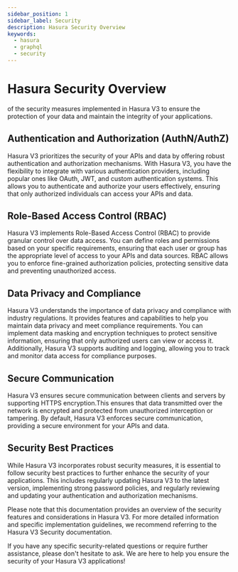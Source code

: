 ```yaml
---
sidebar_position: 1
sidebar_label: Security
description: Hasura Security Overview
keywords:
  - hasura
  - graphql
  - security
---
```


# Hasura Security Overview

of the security measures implemented in Hasura V3 to ensure the protection of your data and maintain the integrity of
your applications.

## Authentication and Authorization (AuthN/AuthZ)

Hasura V3 prioritizes the security of your APIs and data by offering
robust authentication and authorization mechanisms. With Hasura V3, you have the flexibility to integrate with various
authentication providers, including popular ones like OAuth, JWT, and custom authentication systems. This allows you to
authenticate and authorize your users effectively, ensuring that only authorized individuals can access your APIs and
data.

## Role-Based Access Control (RBAC)

Hasura V3 implements Role-Based Access Control (RBAC) to provide granular control over
data access. You can define roles and permissions based on your specific requirements, ensuring that each user or group
has the appropriate level of access to your APIs and data sources. RBAC allows you to enforce fine-grained authorization
policies, protecting sensitive data and preventing unauthorized access.

## Data Privacy and Compliance

Hasura V3 understands the importance of data privacy and compliance with industry
regulations. It provides features and capabilities to help you maintain data privacy and meet compliance requirements.
You can implement data masking and encryption techniques to protect sensitive information, ensuring that only authorized
users can view or access it. Additionally, Hasura V3 supports auditing and logging, allowing you to track and monitor
data access for compliance purposes.

## Secure Communication

Hasura V3 ensures secure communication between clients and servers by supporting HTTPS
encryption.This ensures that data transmitted over the network is encrypted and protected from unauthorized interception or
tampering. By default, Hasura V3 enforces secure communication, providing a secure environment for your APIs and data.

## Security Best Practices

While Hasura V3 incorporates robust security measures, it is essential to follow security best practices to further
enhance the security of your applications. This includes regularly updating Hasura V3 to the latest version,
implementing strong password policies, and regularly reviewing and updating your authentication and authorization
mechanisms.

Please note that this documentation provides an overview of the security features and considerations in Hasura V3. For
more detailed information and specific implementation guidelines, we recommend referring to the Hasura V3 Security
documentation.

If you have any specific security-related questions or require further assistance, please don't hesitate to ask. We are
here to help you ensure the security of your Hasura V3 applications!
